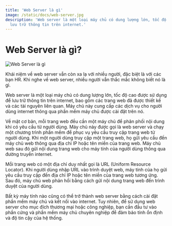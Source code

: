 ```yaml
---
title: 'Web Server là gì'
image: /static/docs/web-server.jpg
description: 'Web server là một loại máy chủ có dung lượng lớn, tốc độ cao được sử dụng để
  lưu trữ thông tin trên internet.'
---
```


# Web Server là gì?

![Web Server là gì](/static/docs/web-server.jpg)

Khái niệm về web server vẫn còn xa lạ với nhiều người, đặc biệt là với các bạn
HR. Khi nghe về web server, nhiều người vẫn thắc mắc không biết nó là gì.

Web server là một loại máy chủ có dung lượng lớn, tốc độ cao được sử dụng để lưu
trữ thông tin trên internet, bao gồm các trang web đã được thiết kế và các tài
nguyên liên quan. Máy chủ này cung cấp các dịch vụ cho người dùng internet thông
qua phần mềm máy chủ được cài đặt trên nó.

Về mặt cơ bản, mỗi trang web đều cần một máy chủ để phân phối nội dung khi có
yêu cầu từ người dùng. Máy chủ này được gọi là web server và chạy một chương
trình phần mềm để phục vụ yêu cầu truy cập trang web từ người dùng. Khi một
người dùng truy cập một trang web, họ gửi yêu cầu đến máy chủ web thông qua địa
chỉ IP hoặc tên miền của trang web. Máy chủ web sau đó gửi nội dung trang web
cho máy tính của người dùng thông qua đường truyền internet.

Mỗi trang web có một địa chỉ duy nhất gọi là URL (Uniform Resource Locator). Khi
người dùng nhập URL vào trình duyệt web, máy tính của họ gửi yêu cầu truy cập
đến địa chỉ IP hoặc tên miền của trang web tương ứng. Sau đó, máy chủ web phản
hồi bằng cách gửi nội dung trang web đến trình duyệt của người dùng.

Bất kỳ máy tính nào cũng có thể trở thành web server bằng cách cài đặt phần mềm
máy chủ và kết nối vào internet. Tuy nhiên, để sử dụng web server cho mục đích
thương mại hoặc công nghiệp, bạn cần đầu tư vào phần cứng và phần mềm máy chủ
chuyên nghiệp để đảm bảo tính ổn định và độ tin cậy của hệ thống.
